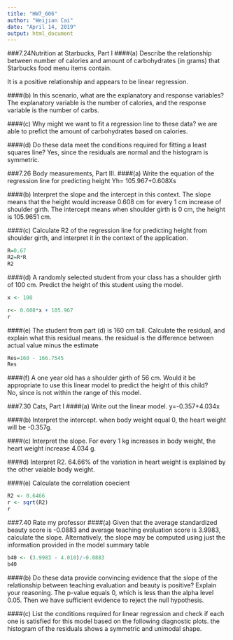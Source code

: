 ---
title: "HW7_606"
author: "Weijian Cai"
date: "April 14, 2019"
output: html_document
---
###7.24Nutrition at Starbucks, Part I
####(a) Describe the relationship between number of calories and amount of carbohydrates (in grams) that Starbucks food menu items contain.

It is a positive relationship and appears to be linear regression.

####(b) In this scenario, what are the explanatory and response variables?
The explanatory variable is the number of calories, and the response variable is the number of carbs.

####(c) Why might we want to fit a regression line to these data?
we are able to  prefict the amount of carbohydrates based on calories.

####(d) Do these data meet the conditions required for fitting a least squares line?
Yes, since the residuals are normal and the histogram is symmetric.

###7.26 Body measurements, Part III. 
####(a) Write the equation of the regression line for predicting height
Yh= 105.967+0.608Xs

####(b) Interpret the slope and the intercept in this context.
The slope means that the height would increase 0.608 cm for every 1 cm increase of shoulder girth. The intercept means when shoulder girth is 0 cm, the height is 105.9651 cm.

####(c) Calculate R2 of the regression line for predicting height from shoulder girth, and interpret it in the context of the application.
```{r}
R=0.67
R2=R*R
R2
```

####(d) A randomly selected student from your class has a shoulder girth of 100 cm. Predict the height of this student using the model.
```{r}
x <- 100

r<- 0.608*x + 105.967
r
```

####(e) The student from part (d) is 160 cm tall. Calculate the residual, and explain what this residual means.
the residual is the difference between actual value minus the estimate
```{r}
Res=160 - 166.7545
Res
```

####(f) A one year old has a shoulder girth of 56 cm. Would it be appropriate to use this linear model to predict the height of this child?  
No, since is not within the range of this model.

###7.30 Cats, Part I
####(a) Write out the linear model.
y=-0.357+4.034x

####(b) Interpret the intercept.
when body weight equal 0, the heart weight will be -0.357g.

####(c) Interpret the slope.
For every 1 kg increases in body weight, the heart weight increase 4.034 g.

####d) Interpret R2.
64.66% of the variation in heart weight is explained by the other vaiable body weight.

####(e) Calculate the correlation coecient
```{r}
R2 <- 0.6466
r <- sqrt(R2)
r
```


###7.40 Rate my professor
####(a) Given that the average standardized beauty score is -0.0883 and average teaching evaluation score is 3.9983, calculate the slope. Alternatively, the slope may be computed using just the information provided in the model summary table
```{r}
b40 <- (3.9983 - 4.010)/-0.0883
b40
```


####(b) Do these data provide convincing evidence that the slope of the relationship between teaching evaluation and beauty is positive? Explain your reasoning.
The p-value equals 0, which is less than the alpha level 0.05. Then we have sufficient evidence to reject the null hypothesis.

####(c) List the conditions required for linear regression and check if each one is satisfied for this model based on the following diagnostic plots.
the histogram of the residuals shows a symmetric and unimodal shape.

